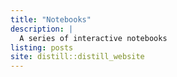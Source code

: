 ```yaml
---
title: "Notebooks"
description: |
  A series of interactive notebooks
listing: posts
site: distill::distill_website
---
```


